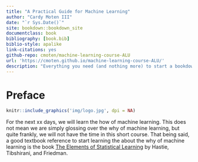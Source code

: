 ```yaml
--- 
title: "A Practical Guide for Machine Learning"
author: "Cardy Moten III"
date: "`r Sys.Date()`"
site: bookdown::bookdown_site
documentclass: book
bibliography: [book.bib]
biblio-style: apalike
link-citations: yes
github-repo: cmoten/machine-learning-course-ALU
url: 'https://cmoten.github.io/machine-learning-course-ALU/'
description: "Everything you need (and nothing more) to start a bookdown book."
---
```


# Preface {-}

```r
knitr::include_graphics('img/logo.jpg', dpi = NA)
```



For the next xx days, we will learn the how of machine learning. This does not mean we are simply glossing over the why of machine learning, but quite frankly, we will not have the time in this short course. That being said, a good textbook reference to start learning the about the why of machine learning is the book [The Elements of Statistical Learning](https://web.stanford.edu/~hastie/ElemStatLearn/) by Hastie, Tibshirani, and Friedman. 
